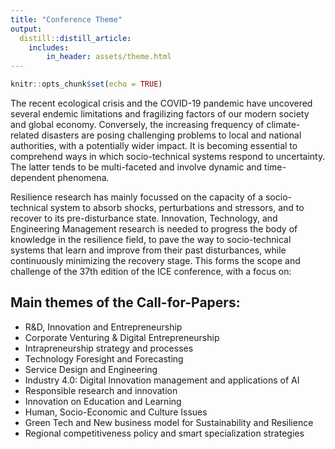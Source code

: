 ```yaml
---
title: "Conference Theme"
output:
  distill::distill_article:
    includes:
        in_header: assets/theme.html
---
```


```r
knitr::opts_chunk$set(echo = TRUE)
```

The recent ecological crisis and the COVID-19 pandemic have uncovered several endemic limitations and fragilizing factors of our modern society and global economy. 
Conversely, the increasing frequency of climate-related disasters are posing challenging problems to local and national authorities, with a potentially wider impact. It is becoming essential to comprehend ways in which socio-technical systems respond to uncertainty.  
The latter tends to be multi-faceted and involve dynamic and time-dependent phenomena.

Resilience research has mainly focussed on the capacity of a socio-technical system to absorb shocks, perturbations and stressors, and to recover to its pre-disturbance state. Innovation, Technology, and Engineering Management research is needed to progress the body of knowledge in the resilience field, to pave the way to socio-technical systems that learn and improve from their past disturbances, while continuously minimizing the recovery stage. This forms the scope and challenge of the 37th edition of the ICE conference, with a focus on:


## Main themes of the Call-for-Papers:

-	R&D, Innovation and Entrepreneurship
-	Corporate Venturing & Digital Entrepreneurship
-	Intrapreneurship strategy and processes
-	Technology Foresight and Forecasting
-	Service Design and Engineering
-	Industry 4.0: Digital Innovation management and applications of AI
-	Responsible research and innovation
-	Innovation on Education and Learning
-	Human, Socio-Economic and Culture Issues
-	Green Tech and New business model for Sustainability and Resilience
-  Regional competitiveness policy and smart specialization strategies




